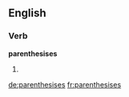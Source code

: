 ==English==

===Verb===
'''parenthesises'''

#{{third-person singular of|[[parenthesise]]}}

[[de:parenthesises]]
[[fr:parenthesises]]